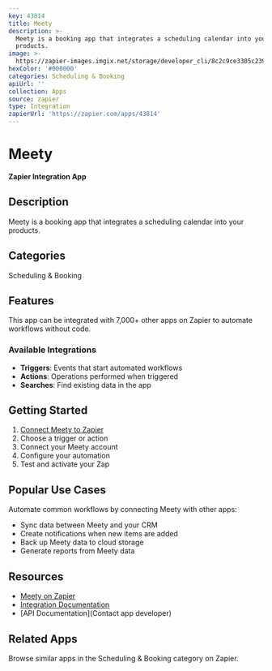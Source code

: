 ```yaml
---
key: 43814
title: Meety
description: >-
  Meety is a booking app that integrates a scheduling calendar into your
  products.
image: >-
  https://zapier-images.imgix.net/storage/developer_cli/8c2c9ce3305c23970b175cb635e59095_2.png?auto=format%2Ccompress&ixlib=python-3.0.0&q=50
hexColor: '#000000'
categories: Scheduling & Booking
apiUrl: ''
collection: Apps
source: zapier
type: Integration
zapierUrl: 'https://zapier.com/apps/43814'
---
```

# Meety

**Zapier Integration App**

## Description

Meety is a booking app that integrates a scheduling calendar into your products.

## Categories

Scheduling & Booking

## Features

This app can be integrated with 7,000+ other apps on Zapier to automate workflows without code.

### Available Integrations

- **Triggers**: Events that start automated workflows
- **Actions**: Operations performed when triggered
- **Searches**: Find existing data in the app

## Getting Started

1. [Connect Meety to Zapier](https://zapier.com/apps/43814)
2. Choose a trigger or action
3. Connect your Meety account
4. Configure your automation
5. Test and activate your Zap

## Popular Use Cases

Automate common workflows by connecting Meety with other apps:

- Sync data between Meety and your CRM
- Create notifications when new items are added
- Back up Meety data to cloud storage
- Generate reports from Meety data

## Resources

- [Meety on Zapier](https://zapier.com/apps/43814)
- [Integration Documentation](https://zapier.com/apps/43814/integrations)
- [API Documentation](Contact app developer)

## Related Apps

Browse similar apps in the Scheduling & Booking category on Zapier.
